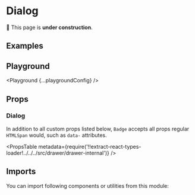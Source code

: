 



# Dialog

🚧 This page is **under construction**.

## Examples

<Example title="Basic Usage" path="drawer/basic-usage">
  <BasicUsage />
</Example>

## Playground

<Playground {...playgroundConfig} />

## Props

### Dialog

In addition to all custom props listed below, `Badge` accepts all props regular `HTMLSpan` would, such as `data-` attributes.

<PropsTable
  metadata={require('!!extract-react-types-loader!../../../src/drawer/drawer-internal')}
/>

## Imports

You can import following components or utilities from this module:

<Imports module={DrawerExports} path="@datacamp/waffles/drawer" />
